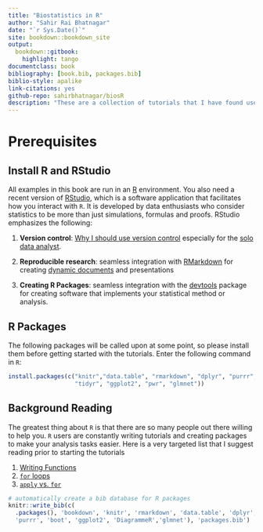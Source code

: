 ```yaml
--- 
title: "Biostatistics in R"
author: "Sahir Rai Bhatnagar"
date: "`r Sys.Date()`"
site: bookdown::bookdown_site
output:
  bookdown::gitbook:
    highlight: tango
documentclass: book
bibliography: [book.bib, packages.bib]
biblio-style: apalike
link-citations: yes
github-repo: sahirbhatnagar/biosR
description: "These are a collection of tutorials that I have found useful in statistical applications."
---
```


# Prerequisites

## Install R and RStudio

All examples in this book are run in an [R](https://cran.r-project.org/) environment. You also need a recent version of [RStudio](https://www.rstudio.com/products/rstudio/download/preview/), which is a software application that facilitates how you interact with `R`. It is developed by data enthusiasts who consider statistics to be more than just simulations, formulas and proofs. RStudio emphasizes the following: 

1. **Version control**:  [Why I should use version control](http://stackoverflow.com/questions/1408450/why-should-i-use-version-control) especially for the [solo data analyst](http://stackoverflow.com/questions/2712421/r-and-version-control-for-the-solo-data-analyst).

2. **Reproducible research**: seamless integration with [RMarkdown](http://rmarkdown.rstudio.com/) for creating [dynamic documents](http://yihui.name/knitr/) and presentations

3. **Creating R Packages**: seamless integration with the [devtools](https://github.com/hadley/devtools) package for creating software that implements your statistical method or analysis. 



## R Packages

The following packages will be called upon at some point, so please install them before getting started with the tutorials. Enter the following command in `R`:

```r
install.packages(c("knitr","data.table", "rmarkdown", "dplyr", "purrr", 
                   "tidyr", "ggplot2", "pwr", "glmnet"))
```


## Background Reading

The greatest thing about `R` is that there are so many people out there willing to help you. `R` users are constantly writing tutorials and creating packages to make your analysis tasks easier. Here is a very targeted list that I suggest reading prior to starting the tutorials

1. [Writing Functions](http://r4ds.had.co.nz/functions.html) 
2. [`for` loops](http://r4ds.had.co.nz/iteration.html)
3. [`apply` vs. `for`](https://kbroman.wordpress.com/2013/04/02/apply-vs-for/)

```r
# automatically create a bib database for R packages
knitr::write_bib(c(
  .packages(), 'bookdown', 'knitr', 'rmarkdown', 'data.table', 'dplyr',
  'purrr', 'boot', 'ggplot2', 'DiagrammeR','glmnet'), 'packages.bib')
```
